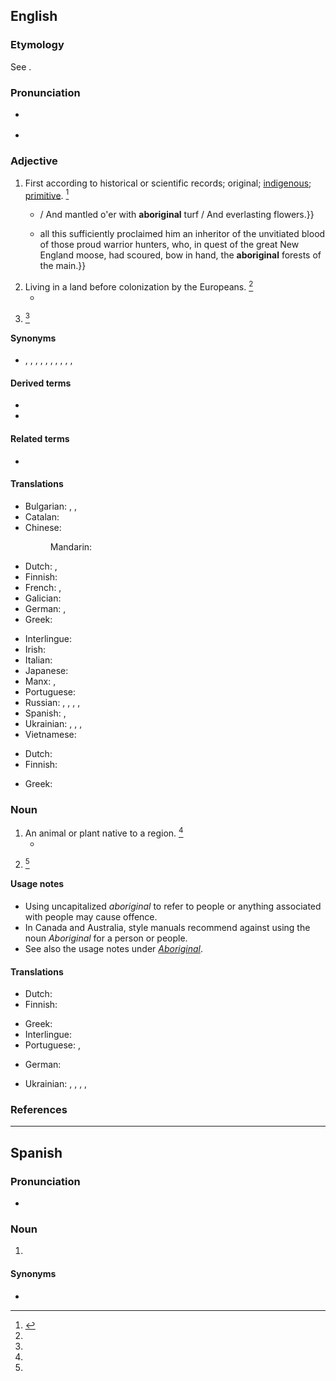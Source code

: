 {{also|Aboriginal}}
==English==

===Etymology===
See {{m|en|Aboriginal}}.

===Pronunciation===
* {{a|US}} {{IPA|/ˌæb.əˈɹɪd͡ʒ.n̩.l̩/|/ˌæb.əˈɹɪd͡ʒ.ɪn.l̩/|lang=en}}
* {{audio|En-uk-aboriginal.ogg|Audio (UK)|lang=en}}

===Adjective===
{{en-adj}}

# First according to historical or scientific records; original; [[indigenous]]; [[primitive]]. {{defdate|First attested in the mid 17th century.}}<ref name=SOED>{{R:SOED5|page=6}}</ref>
#* {{quote-book|lang=en|year=1814|author=[[w:William Wordsworth|William Wordsworth]]|title=The Excursion|publisher=Longman et al.|url=http://books.google.com/books?id=T18JAAAAQAAJ&pg=PA277&dq=aboriginal|page=277|passage=Green in the Church-yard, beautiful and green; / {{...}} / And mantled o'er with '''aboriginal''' turf / And everlasting flowers.}}
#* {{RQ:Melville Moby-Dick|chapter=Knights and Squires|page=131|passage=Tashtego's long, lean, sable hair, his high cheek bones, and black rounding eyes— {{...}} all this sufficiently proclaimed him an inheritor of the unvitiated blood of those proud warrior hunters, who, in quest of the great New England moose, had scoured, bow in hand, the '''aboriginal''' forests of the main.}}
# Living in a land before colonization by the Europeans. {{defdate|First attested in the late 17th century.}}<ref name=SOED/>
#* {{quote-book
|lang=en
|year=1851
|author={{w|Herman Melville}}
|title={{w|Moby Dick}}
|section=Chapter 2
|passage=Where else but from Nantucket did those '''aboriginal''' whalemen, the Red-Men, first sally out in canoes to give chase to the Leviathan?}}
# {{alternative case form of|Aboriginal|lang=en}} {{defdate|First attested in the late 18th century.}}<ref name=SOED/>

====Synonyms====
* {{sense|indigenous to a place}} {{l|en|native}}, {{l|en|indigenous}}, {{l|en|autochthonous}}, {{l|en|endemic}}, {{l|en|original}}, {{l|en|first}}, {{l|en|earliest}}, {{l|en|primitive}}, {{l|en|ancient}}, {{l|en|primordial}}, {{l|en|primeval}}

====Derived terms====
* {{l|en|aboriginality}}
* {{l|en|aboriginally}}

====Related terms====
* {{l|en|aborigine}}

====Translations====
{{trans-top|original; indigenous}}
* Bulgarian: {{t+|bg|коренен}}, {{t+|bg|местен}}, {{t+|bg|туземен}}
* Catalan: {{t|ca|aborigen}}
* Chinese:
*: Mandarin: {{t+|cmn|土著|tr=tǔzhù, tǔzhuó|sc=Hani}}
* Dutch: {{t+|nl|inheems}}, {{t+|nl|inheemse}}
* Finnish: {{t+|fi|alkuperäinen}}
* French: {{t+|fr|indigène}}, {{t+|fr|aborigène}}
* Galician: {{t|gl|indíxena|m|f}}
* German: {{t+|de|eingeboren}}, {{t+|de|einheimisch}}
* Greek: {{t+|el|ιθαγενής}}
{{trans-mid}}
* Interlingue: {{t|ie|aborigin}}
* Irish: {{t|ga|bundúchasach}}
* Italian: {{t+|it|aborigeno}}
* Japanese: {{t+|ja|土着|tr=どちゃくの, dochaku no|alt=土着の|sc=Jpan}}
* Manx: {{t|gv|bun-chummallagh}}, {{t|gv|bun-dooghyssagh}}
* Portuguese: {{t+|pt|aborígene}}
* Russian: {{t+|ru|тузе́мный}}, {{t+|ru|коренно́й}}, {{t+|ru|ме́стный}}, {{t+|ru|автохто́нный}} {{qualifier|literary}}, {{t+|ru|абориге́нный}}
* Spanish: {{t+|es|aborigen}}, {{t+|es|indígena}}
* Ukrainian: {{t|uk|аборигенський|tr=aboryhéns’kyj}}, {{t|uk|тубільний|tr=tubíl’nyj}}, {{t+|uk|автохтонний|tr=avtoxtónnyj}}, {{t|uk|туземський|tr=tuzéms’kyj}}
* Vietnamese: {{t+|vi|thổ dân}}
{{trans-bottom}}

{{trans-top|living in a land before colonization}}
* Dutch: {{t+|nl|autochtoon}}
* Finnish: {{t+|fi|alkuperäinen}}
{{trans-mid}}
* Greek: {{t+|el|ιθαγενής}}
{{trans-bottom}}

===Noun===
{{en-noun}}

# An animal or plant native to a region. {{defdate|First attested in the mid 18th century.}}<ref name=SOED/>
#* {{quote-book|lang=en|author=Charles Darwin|passage=It may well be doubted whether this frog is an '''aboriginal''' of these islands.}}
# {{alternative case form of|Aboriginal|lang=en}} {{defdate|First attested in the mid 18th century.}}<ref name=SOED/>

====Usage notes====
* Using uncapitalized ''aboriginal'' to refer to people or anything associated with people may cause offence.
* In Canada and Australia, style manuals recommend against using the noun ''Aboriginal'' for a person or people.
* See also the usage notes under ''[[Aboriginal]]''.

====Translations====
{{trans-top|animal or plant native to a region}}
* Dutch: {{t+|nl|inheems}}
* Finnish: {{t|fi|alkuperäislaji}}
{{trans-mid}}
* Greek: {{t+|el|ιθαγενής}}
* Interlingue: {{t|ie|aborigine}}
* Portuguese: {{t+|pt|aborígene|m|f}}, {{t|pt|aborígine|m|f}}
{{trans-bottom}}

{{checktrans-top}}
* German: {{t+check|de|einheimisch}}
{{trans-mid}}
* Ukrainian: {{t+check|uk|абориген|tr=aboryhén}}, {{t+check|uk|тубілець|tr=tubiléc’}}, {{t+check|uk|автохтон|tr=avtoxtón}}, {{t-check|uk|туземець|tr=tuzeméc’}}, {{t-check|uk|уродженець|tr=urodženéc’}}
{{trans-bottom}}

===References===
<references/>

----

==Spanish==

===Pronunciation===
* {{es-IPA}}

===Noun===
{{es-noun|mf|aboriginales}}

# {{l|en|Aborigine}} {{gloss|original inhabitant of Australia}}

====Synonyms====
* {{l|es|aborigen}}